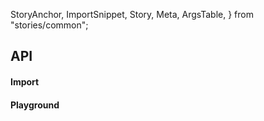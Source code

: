   StoryAnchor,
  ImportSnippet,
  Story,
  Meta,
  ArgsTable,
} from "stories/common";



<Meta title={title} Component={Surface} anchor />

<PageTitle title="Surface" subtitle="Surface description here" />

<StoryAnchor name="API" path={title} />

## API

#### Import

<ImportSnippet componentName={componentName} />

#### Playground

<Story name="API" story={API} />

<ArgsTable Component={Surface} story="API" />
